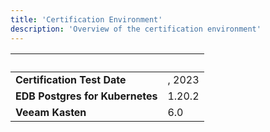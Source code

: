 ```yaml
---
title: 'Certification Environment'
description: 'Overview of the certification environment'
---
```


|  &nbsp;    | &nbsp; |
| ----------- | ----------- |
| **Certification Test Date**      |   , 2023       |
| **EDB Postgres for Kubernetes**  |    1.20.2   |
| **Veeam Kasten**  |   6.0   |
